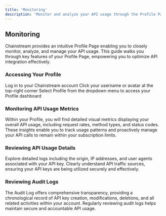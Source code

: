 ```yaml
---
title: 'Monitoring'
description: 'Monitor and analyze your API usage through the Profile Page'
---
```


##  Monitoring

<Card>
  Chainstream provides an intuitive Profile Page enabling you to closely monitor, analyze, and manage your API usage. This guide walks you through key features of your Profile Page, empowering you to optimize API integration effectively.
</Card>

###  Accessing Your Profile

<Steps>
  <Step title="Login">
    Log in to your Chainstream account
  </Step>
  <Step title="Access Profile">
    Click your username or avatar at the top-right corner
  </Step>
  <Step title="Open Dashboard">
    Select Profile from the dropdown menu to access your Profile dashboard
  </Step>
</Steps>

###  Monitoring API Usage Metrics

<AccordionGroup>
  <Accordion title="API Usage Metrics" icon="chart-line" defaultOpen={true}>
    Within your Profile, you will find detailed visual metrics displaying your overall API usage, including request rates, method types, and status codes. These insights enable you to track usage patterns and proactively manage your API calls to remain within your subscription limits.
  </Accordion>
</AccordionGroup>

###  Reviewing API Usage Details

<AccordionGroup>
  <Accordion title="Usage Details" icon="list" defaultOpen={true}>
    Explore detailed logs including the origin, IP addresses, and user agents associated with your API key. Clearly understand API traffic sources, ensuring your API keys are being utilized securely and effectively.
  </Accordion>
</AccordionGroup>

###  Reviewing Audit Logs

<AccordionGroup>
  <Accordion title="Audit Log Information" icon="shield-check" defaultOpen={true}>
    The Audit Log offers comprehensive transparency, providing a chronological record of API key creation, modifications, deletions, and all related activities within your account. Regularly reviewing audit logs helps maintain secure and accountable API usage.
  </Accordion>
</AccordionGroup>